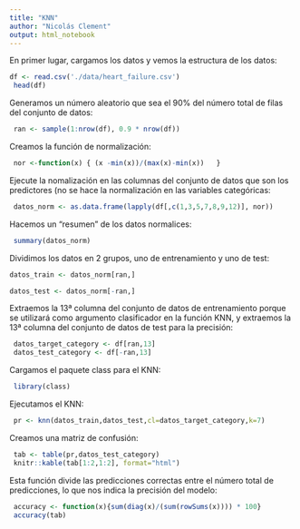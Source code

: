 ```yaml
---
title: "KNN"
author: "Nicolás Clement"
output: html_notebook
---
```


En primer lugar, cargamos los datos y vemos la estructura de los datos:
```r
df <- read.csv('./data/heart_failure.csv')
 head(df)
```

Generamos un número aleatorio que sea el 90% del número total de filas del conjunto de datos:
```r
 ran <- sample(1:nrow(df), 0.9 * nrow(df)) 
```

Creamos la función de normalización:
```r
 nor <-function(x) { (x -min(x))/(max(x)-min(x))   }
```
 
Ejecute la nomalización en las columnas del conjunto de datos que son los predictores (no se hace la normalización en las variables categóricas:
```r
 datos_norm <- as.data.frame(lapply(df[,c(1,3,5,7,8,9,12)], nor))
```

Hacemos un "resumen" de los datos normalices:
```r
 summary(datos_norm)
```
Dividimos los datos en 2 grupos, uno de entrenamiento y uno de test:
```r
datos_train <- datos_norm[ran,]

datos_test <- datos_norm[-ran,] 
```
 
Extraemos la 13ª columna del conjunto de datos de entrenamiento porque se utilizará como argumento clasificador en la función KNN, y extraemos la 13ª columna del conjunto de datos de test para la precisión:
```r
 datos_target_category <- df[ran,13]
 datos_test_category <- df[-ran,13]
```

Cargamos el paquete class para el KNN:
```r
 library(class)
```

Ejecutamos el KNN:
```r
 pr <- knn(datos_train,datos_test,cl=datos_target_category,k=7)
```

Creamos una matriz de confusión:
```r
 tab <- table(pr,datos_test_category)
 knitr::kable(tab[1:2,1:2], format="html")
```
Esta función divide las predicciones correctas entre el número total de predicciones, lo que nos indica la precisión del modelo:
```r
 accuracy <- function(x){sum(diag(x)/(sum(rowSums(x)))) * 100}
 accuracy(tab)
```